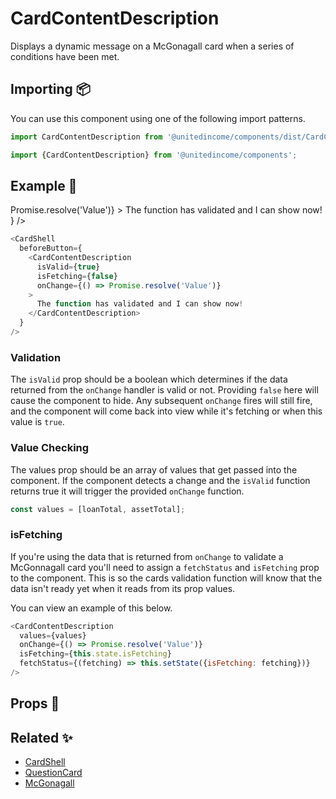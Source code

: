 
# CardContentDescription

Displays a dynamic message on a McGonagall card when a series of conditions have been met.

## Importing 📦

You can use this component using one of the following import patterns.

```javascript
import CardContentDescription from '@unitedincome/components/dist/CardContentDescription';
```

```javascript
import {CardContentDescription} from '@unitedincome/components';
```

## Example 🚀

<Preview>
  <CardShell
    beforeButton={
      <CardContentDescription
        isValid={true}
        isFetching={false}
        onChange={() => Promise.resolve('Value')}
      >
        The function has validated and I can show now!
      </CardContentDescription>
    }
  />
</Preview>

```javascript
<CardShell
  beforeButton={
    <CardContentDescription
      isValid={true}
      isFetching={false}
      onChange={() => Promise.resolve('Value')}
    >
      The function has validated and I can show now!
    </CardContentDescription>
  }
/>
```

### Validation

The `isValid` prop should be a boolean which determines if the data returned from the `onChange` handler is valid or not. Providing `false` here will cause the component to hide. Any subsequent `onChange` fires will still fire, and the component will come back into view while it's fetching or when this value is `true`.

### Value Checking

The values prop should be an array of values that get passed into the component. If the component detects a change and the `isValid` function returns true it will trigger the provided `onChange` function.

```javascript
const values = [loanTotal, assetTotal];
```

### isFetching

If you're using the data that is returned from `onChange` to validate a McGonnagall card you'll need to assign a `fetchStatus` and `isFetching` prop to the component. This is so the cards validation function will know that the data isn't ready yet when it reads from its prop values.

You can view an example of this below.

```javascript
<CardContentDescription
  values={values}
  onChange={() => Promise.resolve('Value')}
  isFetching={this.state.isFetching}
  fetchStatus={(fetching) => this.setState({isFetching: fetching})}
/>
```

## Props 🔧

<Props of={CardContentDescription} />

## Related ✨

- [CardShell](/?path=/story/molecules-cardshell--active)
- [QuestionCard](/?path=/story/simple-organisms-questioncard--active)
- [McGonagall](/?path=/story/templates-mcgonagall--default)
